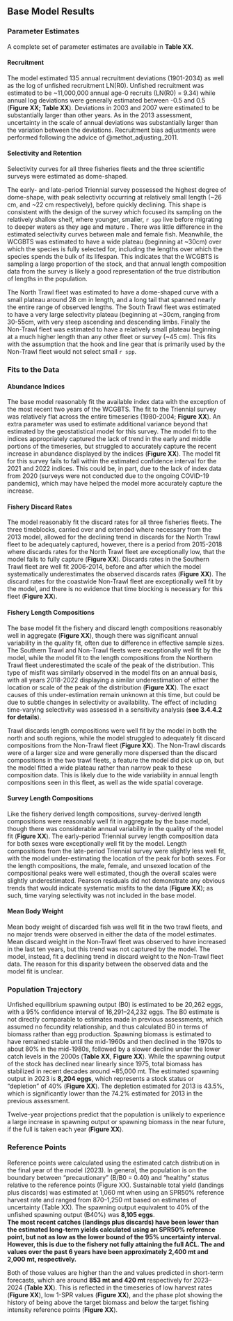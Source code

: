 ## Base Model Results


### Parameter Estimates
A complete set of parameter estimates are available in **Table XX**.

#### Recruitment
The model estimated 135 annual recruitment deviations (1901-2034) as well as the log of unfished recruitment LN(R0). Unfished recruitment was estimated to be ~11,000,000 annual age-0 recruits (LN(R0) = 9.34) while annual log deviations were generally estimated between -0.5 and 0.5 (**Figure XX; Table XX**). Deviations in 2003 and 2007 were estimated to be substantially larger than other years. As in the 2013 assessment, uncertainty in the scale of annual deviations was substantially larger than the variation between the deviations. Recruitment bias adjustments were performed following the advice of @methot_adjusting_2011.

#### Selectivity and Retention
Selectivity curves for all three fisheries fleets and the three scientific surveys were estimated as dome-shaped. 

The early- and late-period Triennial survey possessed the highest degree of dome-shape, with peak selectivity occurring at relatively small length (~26 cm, and ~22 cm respectively), before quickly declining. This shape is consistent with the design of the survey which focused its sampling on the relatively shallow shelf, where younger, smaller, `r spp` live before migrating to deeper waters as they age and mature . There was little difference in the estimated selectivity curves between male and female fish. Meanwhile, the WCGBTS was estimated to have a wide plateau (beginning at ~30cm) over which the species is fully selected for, including the lengths over which the species spends the bulk of its lifespan. This indicates that the WCGBTS is sampling a large proportion of the stock, and that annual length composition data from the survey is likely a good representation of the true distribution of lengths in the population. 

The North Trawl fleet was estimated to have a dome-shaped curve with a small plateau around 28 cm in length, and a long tail that spanned nearly the entire range of observed lengths. The South Trawl fleet was estimated to have a very large selectivity plateau (beginning at ~30cm, ranging from 30-55cm, with very steep ascending and descending limbs. Finally the Non-Trawl fleet was estimated to have a relatively small plateau beginning at a much higher length than any other fleet or survey (~45 cm). This fits with the assumption that the hook and line gear that is primarily used by the Non-Trawl fleet would not select small `r spp`. 

### Fits to the Data

#### Abundance Indices
The base model reasonably fit the available index data with the exception of the most recent two years of the WCGBTS. The fit to the Triennial survey was relatively flat across the entire timeseries (1980-2004; **Figure XX**). An extra parameter was used to estimate additional variance beyond that estimated by the geostatistical model for this survey. The model fit to the \gls{s-wcgbt} indices appropriately captured the lack of trend in the early and middle portions of the timeseries, but struggled to accurately capture the recent increase in abundance displayed by the indices (**Figure XX**). The model fit for this survey fails to fall within the estimated confidence interval for the 2021 and 2022 indices. This could be, in part, due to the lack of index data from 2020 (surveys were not conducted due to the ongoing COVID-19 pandemic), which may have helped the model more accurately capture the increase.

#### Fishery Discard Rates
The model reasonably fit the discard rates for all three fisheries fleets. The three timeblocks, carried over and extended where necessary from the 2013 model, allowed for the declining trend in discards for the North Trawl fleet to be adequately captured, however, there is a period from 2015-2018 where discards rates for the North Trawl fleet are exceptionally low, that the model fails to fully capture (**Figure XX**). Discards rates in the Southern Trawl fleet are well fit 2006-2014, before and after which the model systematically underestimates the observed discards rates (**Figure XX**). The discard rates for the coastwide Non-Trawl fleet are exceptionally well fit by the model, and there is no evidence that time blocking is necessary for this fleet (**Figure XX**).

#### Fishery Length Compositions
The base model fit the fishery and discard length compositions reasonably well in aggregate (**Figure XX**), though there was significant annual variability in the quality fit, often due to difference in effective sample sizes. The Southern Trawl and Non-Trawl fleets were exceptionally well fit by the model, while the model fit to the length compositions from the Northern Trawl fleet underestimated the scale of the peak of the distribution. This type of misfit was similarly observed in the model fits on an annual basis, with all years 2018-2022 displaying a similar underestimation of either the location or scale of the peak of the distribution (**Figure XX**). The exact causes of this under-estimation remain unknown at this time, but could be due to subtle changes in selectivity or availability. The effect of including time-varying selectivity was assessed in a sensitivity analysis (**see 3.4.4.2 for details**). 

Trawl discards length compositions were well fit by the model in both the north and south regions, while the model struggled to adequately fit discard compositions from the Non-Trawl fleet (**Figure XX**). The Non-Trawl discards were of a larger size and were generally more dispersed than the discard compositions in the two trawl fleets, a feature the model did pick up on, but the model fitted a wide plateau rather than narrow peak to these composition data. This is likely due to the wide variability in annual length compositions seen in this fleet, as well as the wide spatial coverage.

#### Survey Length Compositions
Like the fishery derived length compositions, survey-derived length compositions were reasonably well fit in aggregate by the base model, though there was considerable annual variability in the quality of the model fit (**Figure XX**). The early-period Triennial survey length composition data for both sexes were exceptionally well fit by the model. Length compositions from the late-period Triennial survey were slightly less well fit, with the model under-estimating the location of the peak for both sexes. For the \gls{s-wcgbt} length compositions, the male, female, and unsexed location of the compositional peaks were well estimated, though the overall scales were slightly underestimated. Pearson residuals did not demonstrate any obvious trends that would indicate systematic misfits to the data (**Figure XX**); as such, time varying selectivity was not included in the base model. 

#### Mean Body Weight 
Mean body weight of discarded fish was well fit in the two trawl fleets, and no major trends were observed in either the data of the model estimates. Mean discard weight in the Non-Trawl fleet was observed to have increased in the last ten years, but this trend was not captured by the model. The model, instead, fit a declining trend in discard weight to the Non-Trawl fleet data. The reason for this disparity between the observed data and the model fit is unclear.

### Population Trajectory
Unfished equilibrium spawning output (B0) is estimated to be 20,262 eggs, with a 95% confidence interval of 16,291–24,232 eggs. The B0 estimate is not directly comparable to estimates made in previous assessments, which assumed no fecundity relationship, and thus calculated B0 in terms of biomass rather than egg production. Spawning biomass is estimated to have remained stable until the mid-1960s and then declined in the 1970s to about 80% in the mid-1980s, followed by a slower decline under the lower catch levels in the 2000s (**Table XX**, **Figure XX**). While the spawning output of the stock has declined near linearly since 1975, total biomass has stabilized in recent decades around ~85,000 mt.  The estimated spawning output  in 2023 is **8,204 eggs**, which represents a stock status or “depletion” of 40% (**Figure XX**). The depletion estimated for 2013 is 43.5%, which is significantly lower than the 74.2% estimated for 2013 in the previous assessment. 

Twelve-year projections predict that the population is unlikely to experience a large increase in spawning output or spawning biomass in the near future, if the full \gls{acl} is taken each year (**Figure XX**).

### Reference Points

Reference points were calculated using the estimated catch distribution in the final year of the model (2023). In general, the population is on the boundary between “precautionary” (B/B0 = 0.40) and “healthy” status relative to the reference points (Figure XX). Sustainable total yield (landings plus discards) was estimated at 1,060 mt when using an SPR50% reference harvest rate and ranged from 870–1,250 mt based on estimates of uncertainty (Table XX). The spawning output equivalent to 40% of the unfished spawning output (B40%) was **8,105 eggs**.  
**The most recent catches (landings plus discards) have been lower than the estimated long-term yields calculated using an SPR50% reference point, but not as low as the lower bound of the 95% uncertainty interval. However, this is due to the fishery not fully attaining the full ACL. The \gls{ofl} and \gls{acl} values over the past 6 years have been approximately 2,400 mt and 2,000 mt, respectively.**

Both of those values are higher than the \gls{ofl} and \gls{acl} values predicted in short-term forecasts, which are around **853 mt and 420 mt** respectively for 2023–2024 (**Table XX**). This is reflected in the timeseries of low harvest rates (**Figure XX**), low 1-SPR values (**Figure XX**), and the phase plot showing the history of being above the target biomass and below the target fishing intensity reference points (**Figure XX**).

